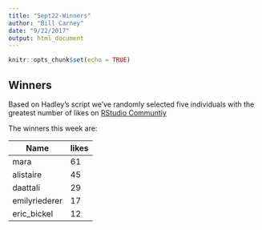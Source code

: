 ```yaml
---
title: "Sept22-Winners"
author: "Bill Carney"
date: "9/22/2017"
output: html_document
---
```


```r
knitr::opts_chunk$set(echo = TRUE)
```

## Winners

Based on Hadley's script we've randomly selected five individuals with the greatest number of likes on [RStudio Communtiy](https://community.rstudio.com/) 

The winners this week are:

Name| likes
------|-----
mara| 61 
alistaire| 45 
daattali| 29 
emilyriederer| 17 
eric_bickel| 12 
